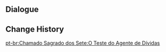 {{Genius Invokation TCG Stage
|title        = Agent's Test
|type         = Friendly Fracas
|group        = Tavern Challenge
|character    = Little Rose
|requirement  = 4
|introduction = "Meow." "Although humans can be quite guarded against other humans, they aren't quite as wary of cats. And so that brings us to a story I learned about concerning the Fatui in Mondstadt..."<br>{{Color|bp|Special Rule: "Fatui Pyro Agent" starts with the Talent Card "Paid in Full" equipped.}}
|objective_1  = Achieve victory
|reward_1     = Fatui Pyro Agent*1
|objective_2  = Achieve victory within 5 Rounds
|reward_2     = Paid in Full*1
|objective_3  = Win with less than 2 characters defeated
|reward_3     = Paid in Full*1
|lineup       = Fatui Pyro Agent;Fatui Pyro Agent
}}

==Dialogue==
{{Transclude|Genius Invokation TCG/Stage/Little Rose|Agent's Test}}

==Change History==
{{Change History|3.3}}
[[pt-br:Chamado Sagrado dos Sete:O Teste do Agente de Dívidas]]